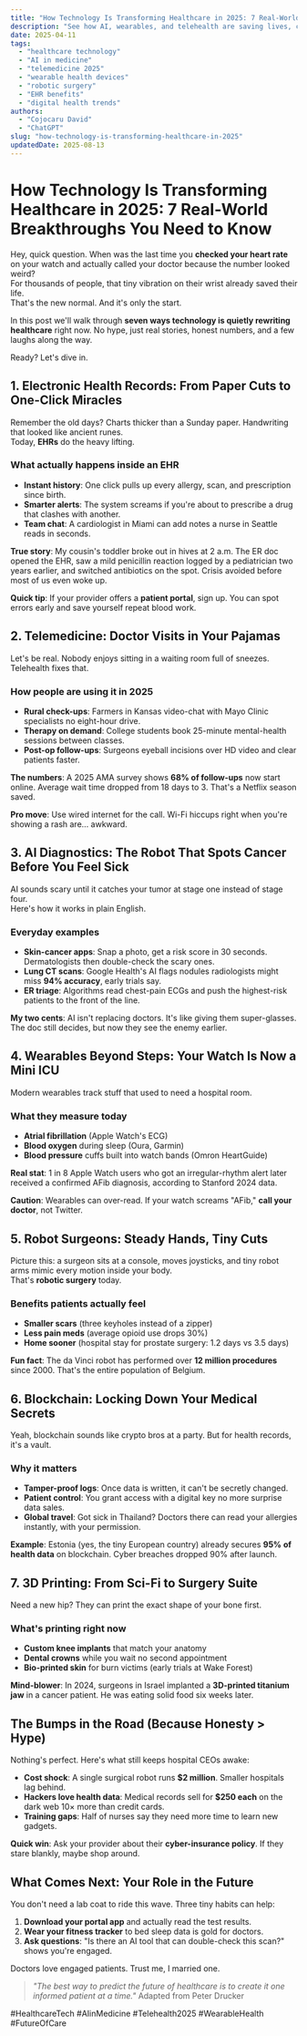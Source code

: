 ```yaml
---
title: "How Technology Is Transforming Healthcare in 2025: 7 Real-World Breakthroughs You Need to Know"
description: "See how AI, wearables, and telehealth are saving lives, cutting costs, and making care personal. Quick examples, honest pros & cons, plus what to expect next."
date: 2025-04-11
tags:
  - "healthcare technology"
  - "AI in medicine"
  - "telemedicine 2025"
  - "wearable health devices"
  - "robotic surgery"
  - "EHR benefits"
  - "digital health trends"
authors:
  - "Cojocaru David"
  - "ChatGPT"
slug: "how-technology-is-transforming-healthcare-in-2025"
updatedDate: 2025-08-13
---
```


# How Technology Is Transforming Healthcare in 2025: 7 Real-World Breakthroughs You Need to Know

Hey, quick question. When was the last time you **checked your heart rate** on your watch and actually called your doctor because the number looked weird?  
For thousands of people, that tiny vibration on their wrist already saved their life.  
That's the new normal. And it's only the start.

In this post we'll walk through **seven ways technology is quietly rewriting healthcare** right now. No hype, just real stories, honest numbers, and a few laughs along the way.

Ready? Let's dive in.

## 1. Electronic Health Records: From Paper Cuts to One-Click Miracles

Remember the old days? Charts thicker than a Sunday paper. Handwriting that looked like ancient runes.  
Today, **EHRs** do the heavy lifting.

### What actually happens inside an EHR

- **Instant history**: One click pulls up every allergy, scan, and prescription since birth.  
- **Smarter alerts**: The system screams if you're about to prescribe a drug that clashes with another.  
- **Team chat**: A cardiologist in Miami can add notes a nurse in Seattle reads in seconds.

**True story**: My cousin's toddler broke out in hives at 2 a.m. The ER doc opened the EHR, saw a mild penicillin reaction logged by a pediatrician two years earlier, and switched antibiotics on the spot. Crisis avoided before most of us even woke up.

**Quick tip**: If your provider offers a **patient portal**, sign up. You can spot errors early and save yourself repeat blood work.

## 2. Telemedicine: Doctor Visits in Your Pajamas

Let's be real. Nobody enjoys sitting in a waiting room full of sneezes.  
Telehealth fixes that.

### How people are using it in 2025

- **Rural check-ups**: Farmers in Kansas video-chat with Mayo Clinic specialists no eight-hour drive.  
- **Therapy on demand**: College students book 25-minute mental-health sessions between classes.  
- **Post-op follow-ups**: Surgeons eyeball incisions over HD video and clear patients faster.

**The numbers**: A 2025 AMA survey shows **68% of follow-ups** now start online. Average wait time dropped from 18 days to 3. That's a Netflix season saved.

**Pro move**: Use wired internet for the call. Wi-Fi hiccups right when you're showing a rash are… awkward.

## 3. AI Diagnostics: The Robot That Spots Cancer Before You Feel Sick

AI sounds scary until it catches your tumor at stage one instead of stage four.  
Here's how it works in plain English.

### Everyday examples

- **Skin-cancer apps**: Snap a photo, get a risk score in 30 seconds. Dermatologists then double-check the scary ones.  
- **Lung CT scans**: Google Health's AI flags nodules radiologists might miss **94% accuracy**, early trials say.  
- **ER triage**: Algorithms read chest-pain ECGs and push the highest-risk patients to the front of the line.

**My two cents**: AI isn't replacing doctors. It's like giving them super-glasses. The doc still decides, but now they see the enemy earlier.

## 4. Wearables Beyond Steps: Your Watch Is Now a Mini ICU

Modern wearables track stuff that used to need a hospital room.

### What they measure today

- **Atrial fibrillation** (Apple Watch's ECG)  
- **Blood oxygen** during sleep (Oura, Garmin)  
- **Blood pressure** cuffs built into watch bands (Omron HeartGuide)

**Real stat**: 1 in 8 Apple Watch users who got an irregular-rhythm alert later received a confirmed AFib diagnosis, according to Stanford 2024 data.

**Caution**: Wearables can over-read. If your watch screams "AFib," **call your doctor**, not Twitter.

## 5. Robot Surgeons: Steady Hands, Tiny Cuts

Picture this: a surgeon sits at a console, moves joysticks, and tiny robot arms mimic every motion inside your body.  
That's **robotic surgery** today.

### Benefits patients actually feel

- **Smaller scars** (three keyholes instead of a zipper)  
- **Less pain meds** (average opioid use drops 30%)  
- **Home sooner** (hospital stay for prostate surgery: 1.2 days vs 3.5 days)

**Fun fact**: The da Vinci robot has performed over **12 million procedures** since 2000. That's the entire population of Belgium.

## 6. Blockchain: Locking Down Your Medical Secrets

Yeah, blockchain sounds like crypto bros at a party. But for health records, it's a vault.

### Why it matters

- **Tamper-proof logs**: Once data is written, it can't be secretly changed.  
- **Patient control**: You grant access with a digital key no more surprise data sales.  
- **Global travel**: Got sick in Thailand? Doctors there can read your allergies instantly, with your permission.

**Example**: Estonia (yes, the tiny European country) already secures **95% of health data** on blockchain. Cyber breaches dropped 90% after launch.

## 7. 3D Printing: From Sci-Fi to Surgery Suite

Need a new hip? They can print the exact shape of your bone first.

### What's printing right now

- **Custom knee implants** that match your anatomy  
- **Dental crowns** while you wait no second appointment  
- **Bio-printed skin** for burn victims (early trials at Wake Forest)

**Mind-blower**: In 2024, surgeons in Israel implanted a **3D-printed titanium jaw** in a cancer patient. He was eating solid food six weeks later.

## The Bumps in the Road (Because Honesty > Hype)

Nothing's perfect. Here's what still keeps hospital CEOs awake:

- **Cost shock**: A single surgical robot runs **$2 million**. Smaller hospitals lag behind.  
- **Hackers love health data**: Medical records sell for **$250 each** on the dark web 10× more than credit cards.  
- **Training gaps**: Half of nurses say they need more time to learn new gadgets.

**Quick win**: Ask your provider about their **cyber-insurance policy**. If they stare blankly, maybe shop around.

## What Comes Next: Your Role in the Future

You don't need a lab coat to ride this wave. Three tiny habits can help:

1. **Download your portal app** and actually read the test results.  
2. **Wear your fitness tracker** to bed sleep data is gold for doctors.  
3. **Ask questions**: "Is there an AI tool that can double-check this scan?" shows you're engaged.

Doctors love engaged patients. Trust me, I married one.

> _"The best way to predict the future of healthcare is to create it one informed patient at a time."_   Adapted from Peter Drucker

#HealthcareTech #AIinMedicine #Telehealth2025 #WearableHealth #FutureOfCare